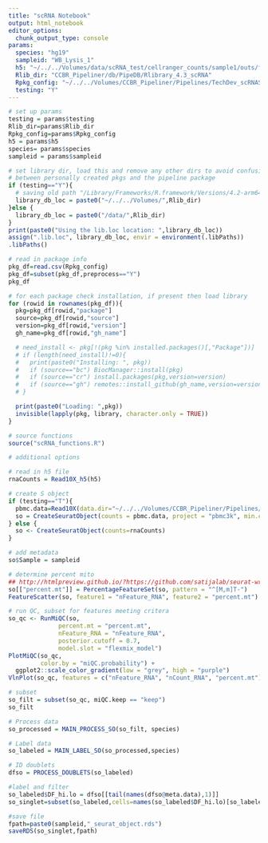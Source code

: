 ```yaml
---
title: "scRNA Notebook"
output: html_notebook
editor_options: 
  chunk_output_type: console
params:
  species: "hg19"
  sampleid: "WB_Lysis_1"
  h5: "~/../../Volumes/data/scRNA_test/cellranger_counts/sample1/outs/filtered_feature_bc_matrix.h5"
  Rlib_dir: "CCBR_Pipeliner/db/PipeDB/Rlibrary_4.3_scRNA"
  Rpkg_config: "~/../../Volumes/CCBR_Pipeliner/Pipelines/TechDev_scRNASeq_Dev2023/conf/Rpack.config"
  testing: "Y"
---
```


```r
# set up params
testing = params$testing
Rlib_dir=params$Rlib_dir
Rpkg_config=params$Rpkg_config
h5 = params$h5 
species= params$species
sampleid = params$sampleid
```

```r
# set library dir, load this and remove any other dirs to avoid confusion
# between personally created pkgs and the pipeline package
if (testing=="Y"){
  # saving old path "/Library/Frameworks/R.framework/Versions/4.2-arm64/Resources/library"
  library_db_loc = paste0("~/../../Volumes/",Rlib_dir)
}else {
  library_db_loc = paste0("/data/",Rlib_dir)
}
print(paste0("Using the lib.loc location: ",library_db_loc))
assign(".lib.loc", library_db_loc, envir = environment(.libPaths))
.libPaths()

# read in package info
pkg_df=read.csv(Rpkg_config)
pkg_df=subset(pkg_df,preprocess=="Y")
pkg_df

# for each package check installation, if present then load library
for (rowid in rownames(pkg_df)){
  pkg=pkg_df[rowid,"package"]
  source=pkg_df[rowid,"source"]
  version=pkg_df[rowid,"version"]
  gh_name=pkg_df[rowid,"gh_name"]

  # need_install <- pkg[!(pkg %in% installed.packages()[,"Package"])]
  # if (length(need_install)!=0){
  #   print(paste0("Installing: ", pkg))
  #   if (source=="bc") BiocManager::install(pkg)
  #   if (source=="cr") install.packages(pkg,version=version)
  #   if (source=="gh") remotes::install_github(gh_name,version=version)
  # }

  print(paste0("Loading: ",pkg))
  invisible(lapply(pkg, library, character.only = TRUE))
}

# source functions
source("scRNA_functions.R")

# additional options
```

```r
# read in h5 file
rnaCounts = Read10X_h5(h5)

# create S object
if (testing=="T"){
  pbmc.data=Read10X(data.dir="~/../../Volumes/CCBR_Pipeliner/Pipelines/TechDev_scRNASeq_Dev2023/data_storage/10xFQ/filtered_gene_bc_matrices/hg19/")
  so = CreateSeuratObject(counts = pbmc.data, project = "pbmc3k", min.cells = 3, min.features = 200)
} else {
  so <- CreateSeuratObject(counts=rnaCounts)
}

# add metadata
so$Sample = sampleid

# determine percent mito
## http://htmlpreview.github.io/?https://github.com/satijalab/seurat-wrappers/blob/master/docs/miQC.html
so[["percent.mt"]] = PercentageFeatureSet(so, pattern = "^[M,m]T-")
FeatureScatter(so, feature1 = "nFeature_RNA", feature2 = "percent.mt")

# run QC, subset for features meeting critera
so_qc <- RunMiQC(so, 
              percent.mt = "percent.mt",
              nFeature_RNA = "nFeature_RNA", 
              posterior.cutoff = 0.7,
              model.slot = "flexmix_model")
PlotMiQC(so_qc, 
         color.by = "miQC.probability") + 
  ggplot2::scale_color_gradient(low = "grey", high = "purple")
VlnPlot(so_qc, features = c("nFeature_RNA", "nCount_RNA", "percent.mt"), ncol = 3)

# subset
so_filt = subset(so_qc, miQC.keep == "keep")
so_filt
```

```r
# Process data
so_processed = MAIN_PROCESS_SO(so_filt, species)

# Label data
so_labeled = MAIN_LABEL_SO(so_processed,species)

# ID doublets
dfso = PROCESS_DOUBLETS(so_labeled)

#label and filter
so_labeled$DF_hi.lo = dfso[[tail(names(dfso@meta.data),1)]]
so_singlet=subset(so_labeled,cells=names(so_labeled$DF_hi.lo)[so_labeled$DF_hi.lo =="Singlet"])

#save file
fpath=paste0(sampleid,"_seurat_object.rds")
saveRDS(so_singlet,fpath)
```
